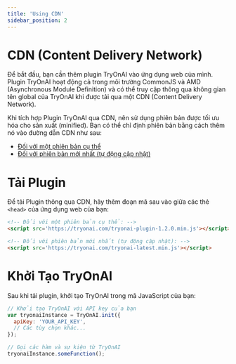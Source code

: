 ```yaml
---
title: 'Using CDN'
sidebar_position: 2
---
```


# CDN (Content Delivery Network)

Để bắt đầu, bạn cần thêm plugin TryOnAI vào ứng dụng web của mình. Plugin TryOnAI hoạt động cả trong môi trường CommonJS
và AMD (Asynchronous Module Definition) và có thể truy cập thông qua không gian tên global của TryOnAI khi được tải qua
một CDN (Content Delivery Network).

Khi tích hợp Plugin TryOnAI qua CDN, nên sử dụng phiên bản được tối ưu hóa cho sản xuất (minified). Bạn có thể chỉ định phiên bản bằng cách thêm nó vào đường dẫn CDN như sau:

- [Đối với một phiên bản cụ thể](https://tryonai.com/tryonai-plugin-1.2.0.min.js)
- [Đối với phiên bản mới nhất (tự động cập nhật)](https://tryonai.com/tryonai-latest.min.js)

# Tải Plugin

Để tải Plugin thông qua CDN, hãy thêm đoạn mã sau vào giữa các thẻ ```<head>``` của ứng dụng web của bạn:

```html
<!-- Đối với một phiên bản cụ thể: -->
<script src='https://tryonai.com/tryonai-plugin-1.2.0.min.js'></script>

<!-- Đối với phiên bản mới nhất (tự động cập nhật): -->
<script src='https://tryonai.com/tryonai-latest.min.js'></script>
```

# Khởi Tạo TryOnAI
Sau khi tải plugin, khởi tạo TryOnAI trong mã JavaScript của bạn:
```js
// Khởi tạo TryOnAI với API key của bạn
var tryonaiInstance = TryOnAI.init({
  apiKey: 'YOUR_API_KEY',
  // Các tùy chọn khác...
});

// Gọi các hàm và sự kiện từ TryOnAI
tryonaiInstance.someFunction();
```